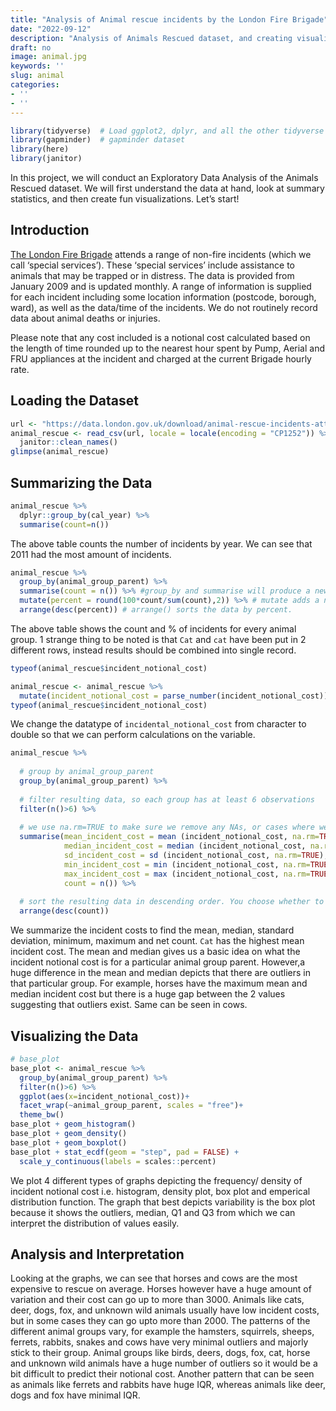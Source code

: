 ```yaml
---
title: "Analysis of Animal rescue incidents by the London Fire Brigade"
date: "2022-09-12"
description: "Analysis of Animals Rescued dataset, and creating visualisations to make inferences for the different animal groups that are rescued by the London Fire Brigade."
draft: no
image: animal.jpg
keywords: ''
slug: animal
categories:
- ''
- ''
---
```


```r
library(tidyverse)  # Load ggplot2, dplyr, and all the other tidyverse packages
library(gapminder)  # gapminder dataset
library(here)
library(janitor)
```
                     
In this project, we will conduct an Exploratory Data Analysis of the Animals Rescued dataset. We will first understand the data at hand, look at summary statistics, and then create fun visualizations. Let's start!

## Introduction
[The London Fire Brigade](https://data.london.gov.uk/dataset/animal-rescue-incidents-attended-by-lfb) attends a range of non-fire incidents (which we call 'special services'). These 'special services' include assistance to animals that may be trapped or in distress. The data is provided from January 2009 and is updated monthly. A range of information is supplied for each incident including some location information (postcode, borough, ward), as well as the data/time of the incidents. We do not routinely record data about animal deaths or injuries.

Please note that any cost included is a notional cost calculated based on the length of time rounded up to the nearest hour spent by Pump, Aerial and FRU appliances at the incident and charged at the current Brigade hourly rate.


## Loading the Dataset
```r

url <- "https://data.london.gov.uk/download/animal-rescue-incidents-attended-by-lfb/f43b485e-fb35-419c-aa7a-fa75676e5835/Animal%20Rescue%20incidents%20attended%20by%20LFB%20from%20Jan%202009.csv"
animal_rescue <- read_csv(url, locale = locale(encoding = "CP1252")) %>% 
  janitor::clean_names()
glimpse(animal_rescue)

```

## Summarizing the Data
```r

animal_rescue %>% 
  dplyr::group_by(cal_year) %>% 
  summarise(count=n())

```

The above table counts the number of incidents by year. We can see that 2011 had the most amount of incidents.


```r

animal_rescue %>% 
  group_by(animal_group_parent) %>% 
  summarise(count = n()) %>% #group_by and summarise will produce a new column with the count in each animal group
  mutate(percent = round(100*count/sum(count),2)) %>% # mutate adds a new column; here we calculate the percentage
  arrange(desc(percent)) # arrange() sorts the data by percent.

```

The above table shows the count and % of incidents for every animal group. 1 strange thing to be noted is that `Cat` and `cat` have been put in 2 different rows, instead results should be combined into single record.


```r

typeof(animal_rescue$incident_notional_cost)

animal_rescue <- animal_rescue %>% 
  mutate(incident_notional_cost = parse_number(incident_notional_cost))
typeof(animal_rescue$incident_notional_cost)

```

We change the datatype of `incidental_notional_cost` from character to double so that we can perform calculations on the variable.


```r

animal_rescue %>% 
  
  # group by animal_group_parent
  group_by(animal_group_parent) %>% 
  
  # filter resulting data, so each group has at least 6 observations
  filter(n()>6) %>% 
  
  # we use na.rm=TRUE to make sure we remove any NAs, or cases where we do not have the incident cos
  summarise(mean_incident_cost = mean (incident_notional_cost, na.rm=TRUE),
            median_incident_cost = median (incident_notional_cost, na.rm=TRUE),
            sd_incident_cost = sd (incident_notional_cost, na.rm=TRUE),
            min_incident_cost = min (incident_notional_cost, na.rm=TRUE),
            max_incident_cost = max (incident_notional_cost, na.rm=TRUE),
            count = n()) %>%
  
  # sort the resulting data in descending order. You choose whether to sort by count or mean cost.
  arrange(desc(count))

```

We summarize the incident costs to find the mean, median, standard deviation, minimum, maximum and net count. `Cat` has the highest mean incident cost. The mean and median gives us a basic idea on what the incident notional cost is for a particular animal group parent. However,a huge difference in the mean and median depicts that there are outliers in that particular group. For example, horses have the maximum mean and median incident cost but there is a huge gap between the 2 values suggesting that outliers exist. Same can be seen in cows.



## Visualizing the Data
```r

# base_plot
base_plot <- animal_rescue %>% 
  group_by(animal_group_parent) %>% 
  filter(n()>6) %>% 
  ggplot(aes(x=incident_notional_cost))+
  facet_wrap(~animal_group_parent, scales = "free")+
  theme_bw()
base_plot + geom_histogram()
base_plot + geom_density()
base_plot + geom_boxplot()
base_plot + stat_ecdf(geom = "step", pad = FALSE) +
  scale_y_continuous(labels = scales::percent)

```

We plot 4 different types of graphs depicting the frequency/ density of incident notional cost i.e. histogram, density plot, box plot and emperical distribution function. The graph that best depicts variability is the box plot because it shows the outliers, median, Q1 and Q3 from which we can interpret the distribution of values easily.


## Analysis and Interpretation
Looking at the graphs, we can see that horses and cows are the most expensive to rescue on average. Horses however have a huge amount of variation and their cost can go up to more than 3000. Animals like cats, deer, dogs, fox, and unknown wild animals usually have low incident costs, but in some cases they can go upto more than 2000. The patterns of the different animal groups vary, for example the hamsters, squirrels, sheeps, ferrets, rabbits, snakes and cows have very minimal outliers and majorly stick to their group. Animal groups like birds, deers, dogs, fox, cat, horse and unknown wild animals have a huge number of outliers so it would be a bit difficult to predict their notional cost. Another pattern that can be seen as animals like ferrets and rabbits have huge IQR, whereas animals like deer, dogs and fox have minimal IQR.


